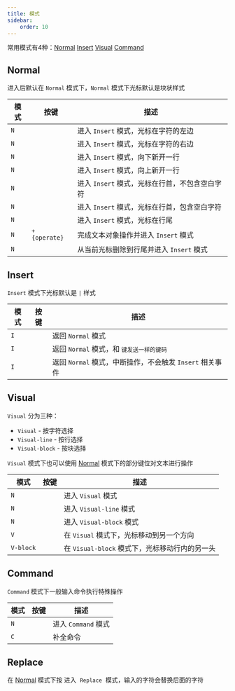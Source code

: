 ```yaml
---
title: 模式
sidebar:
    order: 10
---
```



常用模式有4种：[Normal](#normal) [Insert](#insert) [Visual](#visual) [Command](#command)

## Normal

进入后默认在 `Normal` 模式下，`Normal` 模式下光标默认是块状样式

| 模式 | 按键                            | 描述                                           |
| ---- | ------------------------------- | ---------------------------------------------- |
| `N`  | <Kbd linux="i" />               | 进入 `Insert` 模式，光标在字符的左边           |
| `N`  | <Kbd linux="a" />               | 进入 `Insert` 模式，光标在字符的右边           |
| `N`  | <Kbd linux="o" />               | 进入 `Insert` 模式，向下新开一行               |
| `N`  | <Kbd linux="O" />               | 进入 `Insert` 模式，向上新开一行               |
| `N`  | <Kbd linux="I" />               | 进入 `Insert` 模式，光标在行首，不包含空白字符 |
| `N`  | <Kbd linux="g+I" />             | 进入 `Insert` 模式，光标在行首，包含空白字符   |
| `N`  | <Kbd linux="A" />               | 进入 `Insert` 模式，光标在行尾                 |
| `N`  | <Kbd linux="c" /> + `{operate}` | 完成文本对象操作并进入 `Insert` 模式           |
| `N`  | <Kbd linux="C" />               | 从当前光标删除到行尾并进入 `Insert` 模式       |

## Insert

`Insert` 模式下光标默认是 `|` 样式

| 模式 | 按键                   | 描述                                                        |
| ---- | ---------------------- | ----------------------------------------------------------- |
| `I`  | <Kbd linux="Esc" />    | 返回 `Normal` 模式                                          |
| `I`  | <Kbd linux="Ctrl+[" /> | 返回 `Normal` 模式，和 <Kbd linux="Esc" /> 键发送一样的键码 |
| `I`  | <Kbd linux="Ctrl+c" /> | 返回 `Normal` 模式，中断操作，不会触发 `Insert` 相关事件    |

## Visual

`Visual` 分为三种：

- `Visual` - 按字符选择
- `Visual-line` - 按行选择
- `Visual-block` - 按块选择

`Visual` 模式下也可以使用 [Normal](#normal) 模式下的部分键位对文本进行操作

| 模式      | 按键                   | 描述                                           |
| --------- | ---------------------- | ---------------------------------------------- |
| `N`       | <Kbd linux="v" />      | 进入 `Visual` 模式                             |
| `N`       | <Kbd linux="V" />      | 进入 `Visual-line` 模式                        |
| `N`       | <Kbd linux="Ctrl+v" /> | 进入 `Visual-block` 模式                       |
| `V`       | <Kbd linux="o" />      | 在 `Visual` 模式下，光标移动到另一个方向       |
| `V-block` | <Kbd linux="O" />      | 在 `Visual-block` 模式下，光标移动行内的另一头 |

## Command

`Command` 模式下一般输入命令执行特殊操作

| 模式 | 按键                | 描述                |
| ---- | ------------------- | ------------------- |
| `N`  | <Kbd linux=":" />   | 进入 `Command` 模式 |
| `C`  | <Kbd linux="Tab" /> | 补全命令            |

## Replace

在 [Normal](#normal) 模式下按 <Kbd linux="R" /> 进入 `Replace` 模式，输入的字符会替换后面的字符
